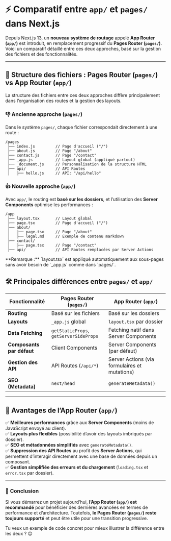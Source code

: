 
# ⚡ **Comparatif entre `app/` et `pages/` dans Next.js**

Depuis Next.js 13, un **nouveau système de routage** appelé **App Router (`app/`)** est introduit, en remplacement progressif du **Pages Router (`pages/`)**. Voici un comparatif détaillé entre ces deux approches, basé sur la gestion des fichiers et des fonctionnalités.  

---

## 📁 **Structure des fichiers : Pages Router (`pages/`) vs App Router (`app/`)**  

La structure des fichiers entre ces deux approches diffère principalement dans l’organisation des routes et la gestion des layouts.  

### 👎 **Ancienne approche (`pages/`)**  

Dans le système `pages/`, chaque fichier correspondait directement à une route :  

```
/pages
 ├── index.js         // Page d'accueil ("/")
 ├── about.js         // Page "/about"
 ├── contact.js       // Page "/contact"
 ├── _app.js          // Layout global (appliqué partout)
 ├── _document.js     // Personnalisation de la structure HTML
 ├── api/             // API Routes
 │   ├── hello.js     // API: "/api/hello"
```

### 👍 **Nouvelle approche (`app/`)**  

Avec `app/`, le routing est **basé sur les dossiers**, et l’utilisation des **Server Components** optimise les performances :  

```
/app
 ├── layout.tsx       // Layout global
 ├── page.tsx         // Page d'accueil ("/")
 ├── about/
 │   ├── page.tsx     // Page "/about"
 │   ├── legal.md     // Exemple de contenu markdown
 ├── contact/
 │   ├── page.tsx     // Page "/contact"
 ├── api/             // API Routes remplacées par Server Actions
```
<Callout emoji="➡" type='info'>
 **Remarque :** `layout.tsx` est appliqué automatiquement aux sous-pages sans avoir besoin de `_app.js` comme dans `pages/`.  
</Callout>

## 🛠️ **Principales différences entre `pages/` et `app/`**  

| Fonctionnalité           | Pages Router (`pages/`) | App Router (`app/`) |
|-------------------------|------------------------|----------------------|
| **Routing**             | Basé sur les fichiers  | Basé sur les dossiers |
| **Layouts**            | `_app.js` global       | `layout.tsx` par dossier |
| **Data Fetching**      | `getStaticProps`, `getServerSideProps` | Fetching natif dans Server Components |
| **Composants par défaut** | Client Components    | Server Components (par défaut) |
| **Gestion des API**    | API Routes (`/api/*`)  | Server Actions (via formulaires et mutations) |
| **SEO (Metadata)**     | `next/head`            | `generateMetadata()` |

---

## 🚀 **Avantages de l’App Router (`app/`)**  

✅ **Meilleures performances** grâce aux **Server Components** (moins de JavaScript envoyé au client).  
✅ **Layouts plus flexibles** (possibilité d’avoir des layouts imbriqués par dossier).  
✅ **SEO et métadonnées simplifiés** avec `generateMetadata()`.  
✅ **Suppression des API Routes** au profit des **Server Actions**, qui permettent d’interagir directement avec une base de données depuis un composant.  
✅ **Gestion simplifiée des erreurs et du chargement** (`loading.tsx` et `error.tsx` par dossier).  

---

### 🎯 **Conclusion**  

Si vous démarrez un projet aujourd’hui, **l’App Router (`app/`) est recommandé** pour bénéficier des dernières avancées en termes de performance et d’architecture. Toutefois, **le Pages Router (`pages/`) reste toujours supporté** et peut être utile pour une transition progressive.  

Tu veux un exemple de code concret pour mieux illustrer la différence entre les deux ? 😊
